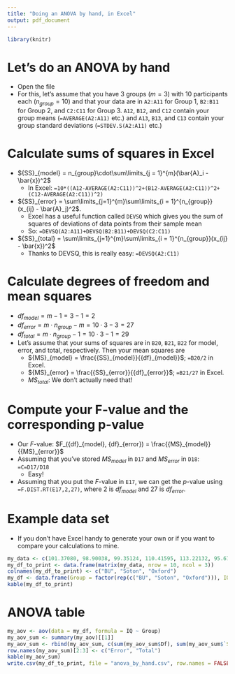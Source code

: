 ```yaml
---
title: "Doing an ANOVA by hand, in Excel"
output: pdf_document
---
```


```r
library(knitr)
```

Let's do an ANOVA by hand
==========================================================
- Open the file 
- For this, let's assume that you have 3 groups ($m=3$) with 10 participants each ($n_{group}=10$) and that your data are in `A2:A11` for Group 1, `B2:B11` for Group 2, and `C2:C11` for Group 3. `A12`, `B12`, and `C12` contain your group means (`=AVERAGE(A2:A11)` etc.) and `A13`, `B13`, and `C13` contain your group standard deviations (`=STDEV.S(A2:A11)` etc.)

Calculate sums of squares in Excel
==========================================================
- ${SS}_{model} = n_{group}\cdot\sum\limits_{j = 1}^{m}(\bar{A}_i - \bar{x})^2$
    - In Excel: `=10*((A12-AVERAGE(A2:C11))^2+(B12-AVERAGE(A2:C11))^2+(C12-AVERAGE(A2:C11))^2)`
- ${SS}_{error} = \sum\limits_{j=1}^{m}\sum\limits_{i = 1}^{n_{group}}(x_{ij} - \bar{A}_j)^2$. 
    - Excel has a useful function called `DEVSQ` which gives you the sum of squares of deviations of data points from their sample mean
    - So: `=DEVSQ(A2:A11)+DEVSQ(B2:B11)+DEVSQ(C2:C11)`
- ${SS}_{total} = \sum\limits_{j=1}^{m}\sum\limits_{i = 1}^{n_{group}}(x_{ij} - \bar{x})^2$
  - Thanks to DEVSQ, this is really easy: `=DEVSQ(A2:C11)`

Calculate degrees of freedom and mean squares
============================================================
- ${df}_{model} = m - 1 = 3 - 1= 2$
- ${df}_{error} = m \cdot n_{group} - m = 10\cdot 3-3 = 27$
- ${df}_{total} = m\cdot n_{group}-1 = 10\cdot 3-1 = 29$
- Let's assume that your sums of squares are in `B20`, `B21`, `B22` for model, error, and total, respectively. Then your mean squares are
    - ${MS}_{model} = \frac{{SS}_{model}}{{df}_{model}}$; `=B20/2` in Excel.
    - ${MS}_{error} = \frac{{SS}_{error}}{{df}_{error}}$; `=B21/27` in Excel.
    - ${MS}_{total}$: We don't actually need that!
    
Compute your F-value and the corresponding p-value
=============================================================
- Our *F*-value: $F_({df}_{model}, {df}_{error}) = \frac{{MS}_{model}}{{MS}_{error}}$
- Assuming that you've stored ${MS}_{model}$ in `D17` and ${MS}_{error}$ in `D18`: `=C=D17/D18`
  - Easy!
- Assuming that you put the *F*-value in `E17`, we can get the *p*-value using `=F.DIST.RT(E17,2,27)`, where 2 is ${df}_{model}$ and 27 is ${df}_{error}$.

Example data set
==============================================================
- If you don't have Excel handy to generate your own or if you want to compare your calculations to mine.


```r
my_data <- c(101.37080, 98.90038, 99.35124, 110.41595, 113.22132, 95.67537, 113.69695, 114.53939, 98.88912, 55.56055, 112.28569, 92.33469, 110.97803, 121.00897, 114.35717, 126.07178, 110.15121, 96.40311, 126.64088, 114.37858, 105.39426, 102.64322, 85.54996, 85.18428, 121.77122, 95.09605, 86.46963, 77.37942, 111.85448, 94.99734)
my_df_to_print <- data.frame(matrix(my_data, nrow = 10, ncol = 3))
colnames(my_df_to_print) <- c("BU", "Soton", "Oxford")
my_df <- data.frame(Group = factor(rep(c("BU", "Soton", "Oxford"))), IQ = my_data)
kable(my_df_to_print)
```

ANOVA table
==========================================================
```r
my_aov <- aov(data = my_df, formula = IQ ~ Group)
my_aov_sum <- summary(my_aov)[[1]]
my_aov_sum <- rbind(my_aov_sum, c(sum(my_aov_sum$Df), sum(my_aov_sum$`Sum Sq`), NA, NA, NA))
row.names(my_aov_sum)[2:3] <- c("Error", "Total")
kable(my_aov_sum)
write.csv(my_df_to_print, file = "anova_by_hand.csv", row.names = FALSE)
```
